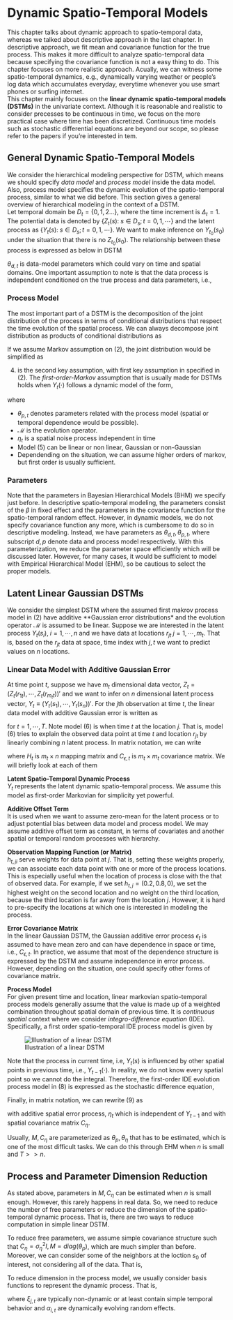 # Dynamic Spatio-Temporal Models
This chapter talks about dynamic approach to spatio-temporal data, whereas we talked about descriptive approach in the last chapter. In descriptive approach, we fit mean and covariance function for the true process. This makes it more difficult to analyze spatio-temporal data because specifying the covariance function is not a easy thing to do. This chapter focuses on more realistic approach. Acually, we can witness some spatio-temporal dynamics, e.g., dynamically varying weather or people's log data which accumulates everyday, everytime whenever you use smart phones or surfing internet. \
This chapter mainly focuses on the **linear dynamic spatio-temporal models (DSTMs)** in the univariate context. Although it is reasonable and realistic to consider precesses to be continuous in time, we focus on the more practical case where time has been discretized. Continuous time models such as stochastic differential equations are beyond our scope, so please refer to the papers if you're interested in tem.

## General Dynamic Spatio-Temporal Models
We consider the hierarchical modeling perspective for DSTM, which means we should specify *data model* and *process model* inside the data model. Also, process model specifies the dynamic evolution of the spatio-temporal process, similar to what we did before. This section gives a general overview of hierarchical modeling in the context of a DSTM. \
Let temporal domain be $D_t = \{0,1,2 ... \}$, where the time increment is $\Delta_t = 1$. The potential data is denoted by $\{ Z_t (s): \; s \in D_s; t=0,1,\cdots \}$ and the latent process as $\{ Y_t (s): \; s \in D_s; t=0,1,\cdots \}$. We want to make inference on $Y_{t_0}(s_0)$ under the situation that there is no $Z_{t_0}(s_0)$. The relationship between these process is expressed as below in DSTM

\begin{equation}
  Z_t(\cdot) = \mathcal{H}_h (Y_t(\cdot), \theta_{d,t}, \epsilon_t(\cdot)) \tag{1}
\end{equation}

$\theta_{d,t}$ is data-model parameters which could vary on time and spatial domains. One important assumption to note is that the data process is independent conditioned on the true process and data parameters, i.e., 

\begin{equation}
   \{ Z_t(\cdot) \}^T_{t=1} \mid \{ Y_t(\cdot) \}^T{t=1}, \{ \theta_{d,t} \}^T_{t=1} = \prod^T_{t=1}[Z_t(\cdot) \mid Y_t(\cdot), \theta_{d,t}] \tag{2}
\end{equation}

### Process Model
The most important part of a DSTM is the decomposition of the joint distribution of the process in terms of conditional distributions that respect the time evolution of the spatial process. We can always decompose joint distribution as products of conditional distributions as

\begin{equation}
  [Y_0, Y_1, \cdots, Y_T] = [Y_T \mid Y_{T-1}, \cdots, Y_0] \\
     \times [Y_{T-1} \mid Y_{T-2}, \cdots, Y_0] \times \cdots \\
     \times [Y_1 \mid Y_0] \times [Y_0] \tag{3}
\end{equation}

If we assume Markov assumption on (2), the joint distribution would be simplified as

\begin{equation}
  [Y_0, Y_1, \cdots, Y_T \mid \theta_{p,t}] = \prod^T_{t=1}[Y_t \mid Y_{t-1}, \theta_{p,t}] [Y_0 \mid \theta_{p,0}] \tag{4}
\end{equation}

(4) is the second key assumption, with first key assumption in specified in (2). The *first-order-Markov* assumption that is usually made for DSTMs holds when $Y_t(\cdot)$ follows a dynamic model of the form,

\begin{equation}
  Y_t(\cdot) = \mathcal{M}(Y_{t-1}, \theta_{p,t}, \eta_t), \; t=1,2,\cdots \tag{5}
\end{equation}

where


* $\theta_{p,t}$ denotes parameters related with the process model (spatial or temporal dependence would be possible).
* $\mathcal{M}$ is the evolution operator.
* $\eta_t$ is a spatial noise process independent in time
* Model (5) can be linear or non linear, Gaussian or non-Gaussian
* Dependending on the situation, we can assume higher orders of markov, but first order is usually sufficient.

### Parameters
Note that the parameters in Bayesian Hierarchical Models (BHM) we specify just before. In descriptive spatio-temporal modeling, the parameters consist of the $\beta$ in fixed effect and the parameters in the covariance function for the spatio-temporal random effect. However, in dynamic models, we do not specify covariance function any more, which is cumbersome to do so in descriptive modeling. Instead, we have parameters as $\theta_{d,t}, \theta_{p,t}$, where subscript $d, p$ denote data and process model respectively. With this parameterization, we reduce the parameter space efficiently which will be discussed later. However, for many cases, it would be sufficient to model with Empirical Hierarchical Model (EHM), so be cautious to select the proper models.

## Latent Linear Gaussian DSTMs
We consider the simplest DSTM where the assumed first makrov process model in (2) have additive **Gaussian error distributions* and the evolution operator $\mathcal{M}$ is assumed to be linear. Suppose we are interested in the latent process $Y_t(s_i), \; i=1, \cdots, n$ and we have data at locations $r_{jt}\; j=1, \cdots, m_t$. That is, based on the $r_{jt}$ data at space, time index with $j,t$ we want to predict values on $n$ locations. 

### Linear Data Model with Additive Gaussian Error
At time point $t$, suppose we have $m_t$ dimensional data vector, $Z_t = (Z_t(r_{1t}), \cdots, Z_t(r_{m_tt}))'$ and we want to infer on $n$ dimensional latent process vector, $Y_t \equiv ( Y_t(s_1), \cdots, Y_t(s_n)  )'$. For the $j$th observation at time $t$, the linear data model with additive Gaussian error is written as

\begin{equation}
  Z_t(r_{jt}) = b_t(r_{jt}) + \sum^n_{i=1} h_{t,ji}Y_t(s_i) + \epsilon_t(r_{jt}) \tag{6}
\end{equation}

for $t=1,\cdots,T$. Note model (6) is when time $t$ at the location $j$. That is, model (6) tries to explain the observed data point at time $t$ and location $r_{jt}$ by linearly combining $n$ latent process. In matrix notation, we can write

\begin{equation}
  Z_t = b_t + H_t Y_t + \epsilon_t, \; \epsilon \sim Gau(0, C_{\epsilon, t}) \tag{7}
\end{equation}

where $H_t$ is $m_t \times n$ mapping matrix and $C_{\epsilon,t}$ is $m_t \times m_t$ covariance matrix. We will briefly look at each of them

**Latent Spatio-Temporal Dynamic Process** \
$Y_t$ represents the latent dynamic spatio-temporal process. We assume this model as first-order Markovian for simplicity yet powerful.

**Additive Offset Term** \
It is used when we want to assume zero-mean for the latent process or to adjust potential bias between data model and process model. We may assume additive offset term as constant, in terms of covariates and another spatial or temporal random processes with hierarchy.

**Observation Mapping Function (or Matrix)** \
$h_{t,ji}$ serve weights for data point at $j$. That is, setting these weights properly, we can associate each data point with one or more of the process locations. This is especially useful when the location of process is close with the that of observed data. For example, if we set $h_{t,j} = (0.2, 0.8, 0)$, we set the highest weight on the second location and no weight on the third location, because the third location is far away from the location $j$. However, it is hard to pre-specify the locations at which one is interested in modeling the process.

**Error Covariance Matrix** \
In the linear Gaussian DSTM, the Gaussian additive error process $\epsilon_t$ is assumed to have mean zero and can have dependence in space or time, i.e., $C_{\epsilon,t}$. In practice, we assume that most of the dependence structure is expressed by the DSTM and assume independence in error process. However, depending on the situation, one could specify other forms of covariance matrix.

**Process Model** \
For given present time and location, linear markovian spatio-temporal process models generally assume that the value is made up of a weighted combination throughout spatial domain of previous time. It is *continuous spatial* context where we consider *integro-difference equation* (IDE). Specifically, a first order spatio-temporal IDE process model is given by

\begin{equation}
  Y_t(s) = \int_{D_s} m(s,x; \theta_p)Y_{t-1}(x)dx + \eta_t(s) \tag{8}
\end{equation}

![Illustration of a linear DSTM](/Users/shinbo/Library/Application Support/typora-user-images/image-20200721163318665.png)

Note that the process in current time, i.e, $Y_t(s)$ is influenced by other spatial points in previous time, i.e., $Y_{t-1}(\cdot)$. In reality, we do not know every spatial point so we cannot do the integral. Therefore, the first-order IDE evolution process model in (8) is expressed as the stochastic difference equation,

\begin{equation}
  Y_t(s_i) = \sum^n_{j=1} m_{ij}(\theta_p) Y_{t-1}(s_j) + \eta_t(s_i) \tag{9}
\end{equation}

Finally, in matrix notation, we can rewrite (9) as

\begin{equation}
  Y_t = MY_{t-1} + \eta_t \tag{10}
\end{equation}

with additive spatial error process, $\eta_t$ which is independent of $Y_{t-1}$ and with spatial covariance matrix $C_\eta$. \

Usually, $M, C_\eta$ are parameterized as $\theta_p, \theta_\eta$ that has to be estimated, which is one of the most difficult tasks. We can do this through EHM when $n$ is small and $T >> n$.

## Process and Parameter Dimension Reduction
As stated above, parameters in $M, C_\eta$ can be estimated when $n$ is small enough. However, this rarely happens in real data. So, we need to reduce the number of free parameters or reduce the dimension of the spatio-temporal dynamic process. That is, there are two ways to reduce computation in simple linear DSTM. \

To reduce free parameters, we assume simple covariance structure such that $C_\eta = \sigma^2_\eta I, M = diag(\theta_p)$, which are much simpler than before. Moreover, we can consider some of the neighbors at the loction $s_0$ of interest, not considering all of the data. That is,

\begin{equation}
  Y_t(s_i) = \sum_{s_j \in \mathcal{N}_i} m_{ij} Y_{t-1}(s_j) + \eta_t(s_i) \tag{10}
\end{equation}

To reduce dimension in the process model, we usually consider basis functions to represent the dynamic process. That is,

\begin{equation}
  Y_t(s) = x_t(s)'\beta + \sum^{n_\alpha}_{i=1} \phi_i (s) \alpha_{i,t} + \sum^{n_\xi}_{j=1} \psi_j(s) \xi_{j,t} + \nu_t(s) \tag{11}
\end{equation}

where $\xi_{j,t}$ are typically non-dynamic or at least contain simple temporal behavior and $\alpha_{i,t}$ are dynamically evolving random effects.
